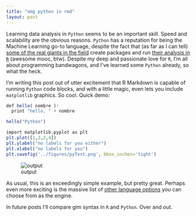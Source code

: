 ```yaml
---
title: "omg python in rmd"
layout: post
---
```


Learning data analysis in `Python` seems to be an important skill. Speed and 
scalability are the obvious reasons. `Python` has a reputation for being the 
Machine Learning go-to language, despite the fact that (as far as I can tell) 
[some of the real giants in the field](http://tinyurl.com/lcashjn) 
create packages and run 
[their analysis in `R`](http://tinyurl.com/ht9gj5c) (awesome mooc, btw). Despite
my deep and passionate love for `R`, I'm all about programming bandwagons, 
and I've learned some `Python` already, so what the heck. 

I'm writing this post out of utter excitement that R Markdown is capable of 
running `Python` code blocks, and with a little magic, even lets you include 
`matplotlib` graphics. So cool. Quick demo:

```r
def hello( nombre ):
  print "hello, " + nombre

hello("Python")
```



```r
import matplotlib.pyplot as plt
plt.plot([1,3,2,4])
plt.ylabel("no labels for you either")
plt.xlabel("no labels for you")
plt.savefig('../figures/pyTest.png', bbox_inches='tight')
```


![output](http://tinyurl.com/js6htzm)


As usual, this is an exceedingly simple example, but pretty great. Perhaps even more 
exciting is the massive list of 
[other language options](http://yihui.name/knitr/demo/engines/) 
you can choose from as the engine.

In future posts I'll compare glm syntax in `R` and `Python`. 
Over and out.